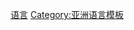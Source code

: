 {{Navbox
| name      = 不丹语言
| title     = {{flagdeco|Bhutan}}[[不丹]]{{link-en|不丹語言|Languages of Bhutan|語言}}
| state     = {{{state|autocollapse}}}
| listclass = hlist

| group1 = [[汉藏语系]]
| list1  =
  {{Navbox|child
  | group1 = [[藏语群]]
  | list1  =
    {{Navbox|child
    | group1 = [[藏语|中部藏语群]]
    | list1  = 
* '''[[宗喀語]]'''
** [[宗喀語|恩加隆]]
** [[拉雅方言|拉雅]]
* [[布罗卡特语]]
* [[布罗克帕语]]
* [[乔孔卡语]]
* [[康方言|康巴语]]
* [[拉卡语]]
* [[锡金语]]

    | group2 = [[东部藏语群]]
    | list2  = 
* [[布姆唐语]]
** {{link-en|堪语|Kheng language}}
** {{link-en|库尔托普语|Kurtöp language}}
** {{link-en|努普比语|Nupbi language}}
* {{link-en|查理语|Chali language}}
* [[达旺门巴语|塔卡帕语]]
* {{link-en|地扎拉语|Dzala language}}
* {{link-en|尼恩语|Nyen language}}
    | list3 = 
* [[仓洛语]]
  }}
| list4 = 
* [[古隆语]]
* [[基兰特语支|基兰特语]]
** 包含{{link-en|查姆灵语|Chamling language}}
** [[林布语]]
* [[绒巴语]]
* [[尼瓦尔语]]
* [[达芒语]]

| group5 = 未分类
|list5=
* [[工德语]]
* {{link-en|洛克普语|Lhokpu language}}
* {{link-en|奥勒语|'Ole language}}}}

| group6 = [[印度-雅利安语支]]
| list6  = 
* [[尼泊尔语]]

| group7 = 孤立语言
| list7  =
* {{link-en|不丹手语|Bhutanese Sign Language}}
}}<noinclude>
{{collapsible option}}

[[Category:不丹模板|语言]]
[[Category:亚洲语言模板]]

</noinclude>